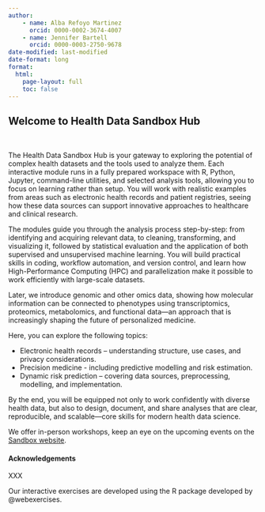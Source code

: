 ```yaml
---
author:
    - name: Alba Refoyo Martinez
      orcid: 0000-0002-3674-4007
    - name: Jennifer Bartell 
      orcid: 0000-0003-2750-9678
date-modified: last-modified
date-format: long
format:
  html:
    page-layout: full
    toc: false
---
```


::: {.hero-banner}
# Welcome to Health Data Sandbox Hub 
:::

&nbsp;

The Health Data Sandbox Hub is your gateway to exploring the potential of complex health datasets and the tools used to analyze them. Each interactive module runs in a fully prepared workspace with R, Python, Jupyter, command-line utilities, and selected analysis tools, allowing you to focus on learning rather than setup. You will work with realistic examples from areas such as electronic health records and patient registries, seeing how these data sources can support innovative approaches to healthcare and clinical research.

The modules guide you through the analysis process step-by-step: from identifying and acquiring relevant data, to cleaning, transforming, and visualizing it, followed by statistical evaluation and the application of both supervised and unsupervised machine learning. You will build practical skills in coding, workflow automation, and version control, and learn how High-Performance Computing (HPC) and parallelization make it possible to work efficiently with large-scale datasets.

Later, we introduce genomic and other omics data, showing how molecular information can be connected to phenotypes using transcriptomics, proteomics, metabolomics, and functional data—an approach that is increasingly shaping the future of personalized medicine.

Here, you can explore the following topics:

- Electronic health records – understanding structure, use cases, and privacy considerations.
- Precision medicine - including predictive modelling and risk estimation.
- Dynamic risk prediction – covering data sources, preprocessing, modelling, and implementation.

By the end, you will be equipped not only to work confidently with diverse health data, but also to design, document, and share analyses that are clear, reproducible, and scalable—core skills for modern health data science.

:::{.callout-warning title="Sandbox workshops"}
We offer in-person workshops, keep an eye on the upcoming events on the [Sandbox website](https://hds-sandbox.github.io/news.html).
:::

#### Acknowledgements

XXX

Our interactive exercises are developed using the R package developed by @webexercises. 
